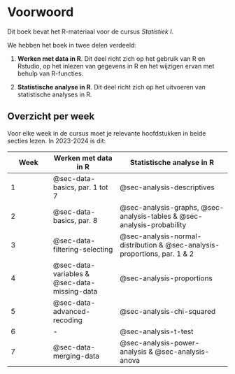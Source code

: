 # Voorwoord {.unnumbered}

Dit boek bevat het R-materiaal voor de cursus *Statistiek I*.

We hebben het boek in twee delen verdeeld:

1.  **Werken met data in R**. Dit deel richt zich op het gebruik van R en Rstudio, op het inlezen van gegevens in R en het wijzigen ervan met behulp van R-functies.

2.  **Statistische analyse in R**. Dit deel richt zich op het uitvoeren van statistische analyses in R.


## Overzicht per week

Voor elke week in de cursus moet je relevante hoofdstukken in beide secties lezen. In 2023-2024 is dit:


| Week | Werken met data in R                           | Statistische analyse in R                                                      |
|--------------|----------------------|------------------------------------|
| 1    | @sec-data-basics, par. 1 tot 7             | @sec-analysis-descriptives                                                         |
| 2    | @sec-data-basics, par. 8                  | @sec-analysis-graphs, @sec-analysis-tables & @sec-analysis-probability           |
| 3    | @sec-data-filtering-selecting                  | @sec-analysis-normal-distribution & @sec-analysis-proportions, par. 1 & 2 |
| 4    | @sec-data-variables & @sec-data-missing-data | @sec-analysis-proportions                                                          |
| 5    | @sec-data-advanced-recoding                    | @sec-analysis-chi-squared                                                          |
| 6    | \-                                             | @sec-analysis-t-test                                                               |
| 7    | @sec-data-merging-data                         | @sec-analysis-power-analysis & @sec-analysis-anova                               |
